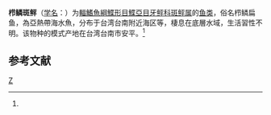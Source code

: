 {{Speciesbox 
| taxon = Pseudorhombus ctenosquamis
| status = NE
| status_system = IUCN3.1
| authority = [[大島正滿|Oshima]], 1927<ref name='id8626'>{{cite web| url =http://www.bioinfo.cn/db05/BjdwSpecies.php?action=view&id=8626| title =栉鳞斑鲆| work =《中国动物物种编目数据库》| publisher =中国科学院微生物研究所| author =中国科学院动物研究所| accessdate =2009-04-16| deadurl =yes| archiveurl =https://web.archive.org/web/20160305042305/http://www.bioinfo.cn/db05/BjdwSpecies.php?action=view&id=8626| archivedate =2016-03-05}}</ref>
| synonyms = *''Spinirhombus ctenosquamis,Oshima, 1927''
}}

'''栉鳞斑鲆'''（[[学名|学名]]：{{lang|la|''Pseudorhombus ctenosquamis''}}）为[[輻鰭魚綱|輻鰭魚綱]][[鰈形目|鰈形目]][[鰈亞目|鰈亞目]][[牙鲆科|牙鲆科]][[斑鲆属|斑鲆属]]的[[鱼类|鱼类]]，俗名栉鳞扁鱼，為亞熱帶海水魚，分布于台湾台南附近海区等，棲息在底層水域，生活習性不明。该物种的模式产地在台湾台南市安平。<ref name='id8626'/>

== 参考文献 ==
{{reflist}}

{{Taxonbar|from=Q1979602}}

[[Category:斑鲆属|Z]]